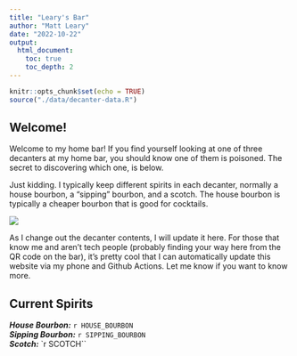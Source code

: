 ```yaml
---
title: "Leary's Bar"
author: "Matt Leary"
date: "2022-10-22"
output: 
  html_document:
    toc: true
    toc_depth: 2
---
```


```r
knitr::opts_chunk$set(echo = TRUE)
source("./data/decanter-data.R")
```

## Welcome!

Welcome to my home bar!  If you find yourself looking at one of three decanters at my home bar, you should know one of them is poisoned.  The secret to discovering which one, is below.

Just kidding.  I typically keep different spirits in each decanter, normally a house bourbon, a "sipping" bourbon, and a scotch. The house bourbon is typically a cheaper bourbon that is good for cocktails.  


![](./images/decanters.jpeg)

As I change out the decanter contents, I will update it here.  For those that know me and aren't tech people (probably finding your way here from the QR code on the bar), it's pretty cool that I can automatically update this website via my phone and Github Actions.  Let me know if you want to know more.

## Current Spirits

***House Bourbon:*** `r HOUSE_BOURBON`  
***Sipping Bourbon:*** `r SIPPING_BOURBON`       
***Scotch:*** `r SCOTCH``    
